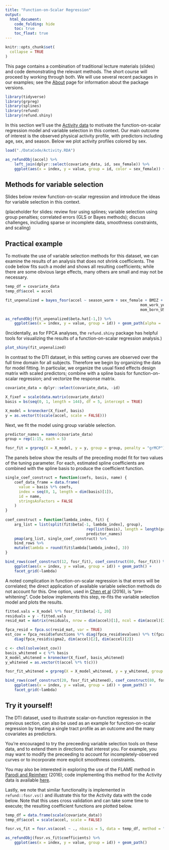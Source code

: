 ```yaml
---
title: "Function-on-Scalar Regression"
output:
  html_document: 
    code_folding: hide
    toc: true
    toc_float: true
---
```


```r
knitr::opts_chunk$set(
  collapse = TRUE
)
```

This page contains a combination of traditional lecture materials (slides) and code demonstrating the relevant methods. The short course will proceed by working through both. We will use several recent packages in our examples; see the [About](./About.html) page for information about the package versions.

```r
library(tidyverse)
library(grpreg)
library(splines)
library(refund)
library(refund.shiny)
```

In this section we'll use the [Activity data](./Data.html) to motivate the function-on-scalar regression model and variable selection in this context. Our main outcome of interest is the observed physical activity profile, with predictors including age, sex, and season. Below we plot activity profiles colored by sex.

```r
load("./DataCode/Activity.RDA")

as_refundObj(accel) %>% 
	left_join(dplyr::select(covariate_data, id, sex_female)) %>%
	ggplot(aes(x = index, y = value, group = id, color = sex_female)) + geom_path(alpha = .5)
```

## Methods for variable selection

Slides below review function-on-scalar regression and introduce the ideas for variable selection in this context.

(placeholder for slides: review fosr using splines; variable selection using group penalties; correlated errors (GLS or Bayes methods); discuss challenges, including sparse or incomplete data, smoothness constraints, and scaling)

## Practical example

To motivate the use of variable selection methods for this dataset, we can examine the results of an analysis that does not shrink coefficients. The code below fits such a model and shows all resulting coefficients; while there are some obvious large effects, many others are small and may not be necessary.

```r
temp_df = covariate_data
temp_df$accel = accel

fit_unpenalized = bayes_fosr(accel ~ season_warm + sex_female + BMIZ + TV_g2hr + video_g1hr +
														 	mom_work_yes + asthma_yes + child_age + mom_age + educ_mom + num_rooms + 
														 	mom_born_US + tricep + subscap + skinfold, data = temp_df)

as_refundObj(fit_unpenalized$beta.hat[-1,]) %>% 
	ggplot(aes(x = index, y = value, group = id)) + geom_path(alpha = .5)
```

(Incidentally, as for FPCA analyses, the `refund.shiny` package has helpful tools for visualizing the results of a function-on-scalar regression analysis.)

```r
plot_shiny(fit_unpenalized)
```

In contrast to the DTI dataset, in this setting curves are observed over the full time domain for all subjects. Therefore we begin by organizing the data for model fitting. In particular, we organize the usual fixed effects design matrix with scaled predictors; combine with a spline basis for function-on-scalar regression; and vectorize the response matrix.

```r
covariate_data = dplyr::select(covariate_data, -id)

X_fixef = scale(data.matrix(covariate_data))
basis = bs(seq(0, 1, length = 144), df = 5, intercept = TRUE)

X_model = kronecker(X_fixef, basis)
y = as.vector(t(scale(accel, scale = FALSE)))
```

Next, we fit the model using group variable selection.

```r
predictor_names = names(covariate_data)
group = rep(1:15, each = 5)

fosr_fit = grpreg(X = X_model, y = y, group = group, penalty = "grMCP")
```

The panels below show the results of the preceding model fit for two values of the tuning parameter. For each, estimated spline coefficients are combined with the spline basis to produce the coefficient function.

```r
single_coef_construct = function(coefs, basis, name) {
	coef_data_frame = data.frame(
	  value = basis %*% coefs,
	  index = seq(0, 1, length = dim(basis)[1]),
	  id = name,
	  stringsAsFactors = FALSE
	)
}
	
coef_construct = function(lambda_index, fit) {
	arg_list = list(split(fit$beta[-1, lambda_index], group), 
									rep(list(basis), length = length(predictor_names)), 
									predictor_names)
	pmap(arg_list, single_coef_construct) %>%
	bind_rows %>%
	mutate(lambda = round(fit$lambda[lambda_index], 3))
}

bind_rows(coef_construct(12, fosr_fit), coef_construct(80, fosr_fit)) %>%
	ggplot(aes(x = index, y = value, group = id)) + geom_path() + 
	facet_grid(~lambda)
```

A noted complication in function-on-scalar regression is that errors will be correlated; the direct application of available variable selection methods do not account for this. One option, used in [Chen et al](http://jeffgoldsmith.com/Downloads/FoS_VarSelect.pdf) (2016), is "pre-whitening". Code below implements this step, re-fits the variable selection model and plots the results. 

```r
fitted.vals = X_model %*% fosr_fit$beta[-1, 20]
residuals = y - fitted.vals
resid_mat = matrix(residuals, nrow = dim(accel)[1], ncol = dim(accel)[2], byrow = TRUE)

fpca_resid = fpca.sc(resid_mat, var = TRUE)
est_cov = fpca_resid$efunctions %*% diag(fpca_resid$evalues) %*% t(fpca_resid$efunctions) + 
	diag(fpca_resid$sigma2, dim(accel)[2], dim(accel)[2])

c <- chol(solve(est_cov))
basis_whitened = c %*% basis
X_model_whitened = kronecker(X_fixef, basis_whitened)
y_whitened = as.vector(t(accel %*% t(c)))

fosr_fit_whitened = grpreg(X = X_model_whitened, y = y_whitened, group = group, penalty = "grMCP")

bind_rows(coef_construct(20, fosr_fit_whitened), coef_construct(80, fosr_fit_whitened)) %>%
	ggplot(aes(x = index, y = value, group = id)) + geom_path() + 
	facet_grid(~lambda)
```


## Try it yourself!

The DTI dataset, used to illustrate scalar-on-function regression in the previous section, can also be used as an example for function-on-scalar regression by treating a single tract profile as an outcome and the many covariates as predictors. 

You're encouraged to try the preceeding variable selection tools on these data, and to extend them in directions that interest you. For example, you may want to modify the preceeding to account for incompletely-observed curves or to incorporate more explicit smoothness constraints. 

You may also be interested in exploring the use of the FLAME method in [Parodi and Reimherr](http://www4.stat.ncsu.edu/~staicu/papers/msFGRPL_R1.pdf) (2016); code implementing this method for the Activity data is available [here](./DataCode/Reimherr.zip).

Lastly, we note that similar functionality is implemented in `refund::fosr.vs()` and illustrate this for the Activity data with the code below. Note that this uses cross validation and can take some time to execute; the resulting coefficient functions are plotted below.

```r
temp_df = data.frame(scale(covariate_data))
temp_df$accel = scale(accel, scale = FALSE)

fosr.vs_fit = fosr.vs(accel ~ ., nbasis = 5, data = temp_df, method = "grMCP")

as_refundObj(fosr.vs_fit$coefficients) %>%
	ggplot(aes(x = index, y = value, group = id)) + geom_path()
```
